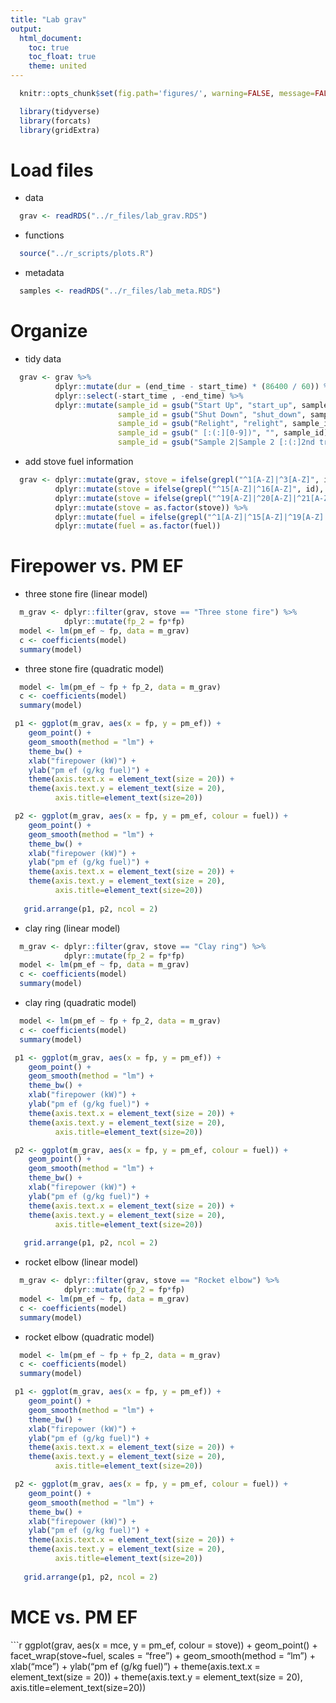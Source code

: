 ```yaml
---
title: "Lab grav"
output:
  html_document:
    toc: true
    toc_float: true
    theme: united
---
```


```r
  knitr::opts_chunk$set(fig.path='figures/', warning=FALSE, message=FALSE, cache=FALSE)
```

```r
  library(tidyverse)
  library(forcats)
  library(gridExtra)
```

# Load files

* data

```r
  grav <- readRDS("../r_files/lab_grav.RDS")
```

* functions

```r
  source("../r_scripts/plots.R")
```

* metadata

```r
  samples <- readRDS("../r_files/lab_meta.RDS")
```

# Organize

* tidy data

```r
  grav <- grav %>%
          dplyr::mutate(dur = (end_time - start_time) * (86400 / 60)) %>%
          dplyr::select(-start_time , -end_time) %>%
          dplyr::mutate(sample_id = gsub("Start Up", "start_up", sample_id),
                        sample_id = gsub("Shut Down", "shut_down", sample_id),
                        sample_id = gsub("Relight", "relight", sample_id),
                        sample_id = gsub(" [:(:][0-9])", "", sample_id),
                        sample_id = gsub("Sample 2|Sample 2 [:(:]2nd try[:):]", "fp_1", sample_id)) 
```

* add stove fuel information 

```r
  grav <- dplyr::mutate(grav, stove = ifelse(grepl("^1[A-Z]|^3[A-Z]", id), "Three stone fire", "")) %>%
          dplyr::mutate(stove = ifelse(grepl("^15[A-Z]|^16[A-Z]", id), "Clay ring", stove)) %>%
          dplyr::mutate(stove = ifelse(grepl("^19[A-Z]|^20[A-Z]|^21[A-Z]", id), "Rocket elbow", stove)) %>%
          dplyr::mutate(stove = as.factor(stove)) %>%
          dplyr::mutate(fuel = ifelse(grepl("^1[A-Z]|^15[A-Z]|^19[A-Z]|^21[A-Z]", id), "Douglas fir", "Eucalyptus")) %>%
          dplyr::mutate(fuel = as.factor(fuel))
```

# Firepower vs. PM EF

* three stone fire (linear model)

```r
  m_grav <- dplyr::filter(grav, stove == "Three stone fire") %>%
            dplyr::mutate(fp_2 = fp*fp)
  model <- lm(pm_ef ~ fp, data = m_grav)
  c <- coefficients(model)
  summary(model)

```

* three stone fire (quadratic model)

```r
  model <- lm(pm_ef ~ fp + fp_2, data = m_grav)
  c <- coefficients(model)
  summary(model)

```

```r
 p1 <- ggplot(m_grav, aes(x = fp, y = pm_ef)) +
    geom_point() +
    geom_smooth(method = "lm") +
    theme_bw() +
    xlab("firepower (kW)") + 
    ylab("pm ef (g/kg fuel)") + 
    theme(axis.text.x = element_text(size = 20)) +
    theme(axis.text.y = element_text(size = 20),
          axis.title=element_text(size=20))

 p2 <- ggplot(m_grav, aes(x = fp, y = pm_ef, colour = fuel)) +
    geom_point() +
    geom_smooth(method = "lm") +
    theme_bw() +
    xlab("firepower (kW)") + 
    ylab("pm ef (g/kg fuel)") + 
    theme(axis.text.x = element_text(size = 20)) +
    theme(axis.text.y = element_text(size = 20),
          axis.title=element_text(size=20))
 
   grid.arrange(p1, p2, ncol = 2)
```

* clay ring (linear model)

```r
  m_grav <- dplyr::filter(grav, stove == "Clay ring") %>%
            dplyr::mutate(fp_2 = fp*fp)
  model <- lm(pm_ef ~ fp, data = m_grav)
  c <- coefficients(model)
  summary(model)

```

* clay ring (quadratic model)

```r
  model <- lm(pm_ef ~ fp + fp_2, data = m_grav)
  c <- coefficients(model)
  summary(model)

```

```r
 p1 <- ggplot(m_grav, aes(x = fp, y = pm_ef)) +
    geom_point() +
    geom_smooth(method = "lm") +
    theme_bw() +
    xlab("firepower (kW)") + 
    ylab("pm ef (g/kg fuel)") + 
    theme(axis.text.x = element_text(size = 20)) +
    theme(axis.text.y = element_text(size = 20),
          axis.title=element_text(size=20))

 p2 <- ggplot(m_grav, aes(x = fp, y = pm_ef, colour = fuel)) +
    geom_point() +
    geom_smooth(method = "lm") +
    theme_bw() +
    xlab("firepower (kW)") + 
    ylab("pm ef (g/kg fuel)") + 
    theme(axis.text.x = element_text(size = 20)) +
    theme(axis.text.y = element_text(size = 20),
          axis.title=element_text(size=20))
 
   grid.arrange(p1, p2, ncol = 2)
```

* rocket elbow (linear model)

```r
  m_grav <- dplyr::filter(grav, stove == "Rocket elbow") %>%
            dplyr::mutate(fp_2 = fp*fp)
  model <- lm(pm_ef ~ fp, data = m_grav)
  c <- coefficients(model)
  summary(model)

```

* rocket elbow (quadratic model)

```r
  model <- lm(pm_ef ~ fp + fp_2, data = m_grav)
  c <- coefficients(model)
  summary(model)

```

```r
 p1 <- ggplot(m_grav, aes(x = fp, y = pm_ef)) +
    geom_point() +
    geom_smooth(method = "lm") +
    theme_bw() +
    xlab("firepower (kW)") + 
    ylab("pm ef (g/kg fuel)") + 
    theme(axis.text.x = element_text(size = 20)) +
    theme(axis.text.y = element_text(size = 20),
          axis.title=element_text(size=20))

 p2 <- ggplot(m_grav, aes(x = fp, y = pm_ef, colour = fuel)) +
    geom_point() +
    geom_smooth(method = "lm") +
    theme_bw() +
    xlab("firepower (kW)") + 
    ylab("pm ef (g/kg fuel)") + 
    theme(axis.text.x = element_text(size = 20)) +
    theme(axis.text.y = element_text(size = 20),
          axis.title=element_text(size=20))
 
   grid.arrange(p1, p2, ncol = 2)
```

# MCE vs. PM EF

```r
  ggplot(grav, aes(x = mce, y = pm_ef, colour = stove)) +
    geom_point() +
    facet_wrap(stove~fuel, scales = "free") +
    geom_smooth(method = "lm") +
    xlab("mce") + 
    ylab("pm ef (g/kg fuel)") + 
    theme(axis.text.x = element_text(size = 20)) +
    theme(axis.text.y = element_text(size = 20),
          axis.title=element_text(size=20))
    